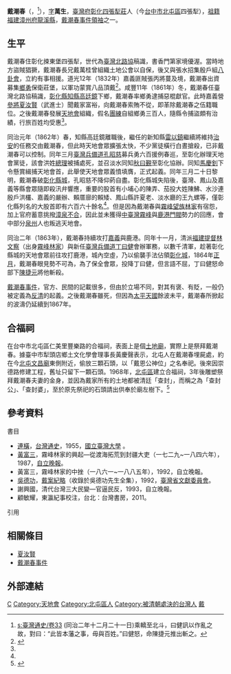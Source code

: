 {{東亞男性歷史人物
|名稱 = 戴潮春
|身份 = 東王
|國家 = [[大清|大清]]（起事前）
|時代 = [[台灣清治時期|台灣清治時期]]
|主君 = [[清穆宗|清穆宗]]（起事前）
|字 = 萬生
|號=
|族裔 = [[閩南人|閩南人]]
|信仰 = [[天人感應|天人感應]]
|氏族 =
|籍貫 = 
|祖籍 = [[福建|福建]][[漳州|漳州]]
|本籍 =
|出身地 = [[台灣|台灣]][[彰化縣_(清朝)|彰化]]四張犁莊（今[[臺中市|臺中市]][[北屯區|北屯區]]）
|出生日期 =
|出生地點 =
|婚年 =
|逝世日期 = 1864年
|逝世地點 = 
}}
{{Infobox Hokkien name
| title      =
| hanji      =戴潮春
| poj        =Tè Tiô-chhun
| tl         =Tè Tiô-tshun
| bp         =
| hokkienipa =
|
| hanjipen       =萬生
| pojpen        =Bān-seng
| tlpen           =Bān-sing
| bppen           =
| hokkienipapen   =
}}
'''戴潮春'''（{{lang-nan-tw|Tè Tiô-tshun}}，{{bd|？||1864年|1月29日|catIdx=D}}<ref>[[s:臺灣通史/卷33|s:臺灣通史/卷33]] (同治二年十二月二十一日)乘轎至北斗，曰健訊以作亂之故，對曰：“此皆本藩之事，毋與百姓。”曰健怒，命陳捷元推出斬之。</ref>），[[表字|字]]'''萬生'''，[[臺灣府|臺灣府]][[彰化縣_(清朝)|彰化]][[四張犁|四張犁莊]]人（今[[台中市|台中市]][[北屯區|北屯區]]四張犁），[[祖籍|祖籍]][[福建|福建]][[漳州府|漳州府]][[龍溪縣|龍溪縣]]，[[戴潮春事件|戴潮春事件]][[領袖|領袖]]之一。

==生平==
{{main|戴潮春事件}}
戴潮春住彰化捒東堡四張犁，世代為[[臺灣北路協|臺灣北路協]]稿識，書香門第家境優渥。當時地方盜賊猖獗，戴潮春長兄戴萬桂曾組織土地公會以自保，後又與張水招集殷戶組[[八卦會|八卦會]]，立約有事相援。道光12年（1832年）嘉義匪賊張丙將蔓及境，戴潮春出資募集[[鄉勇|鄉勇]]保衛莊堡，以軍功蒙賞八品頂戴<ref name="黃富三興">{{cite book |last=黃富三 |date= 1987年|title=《霧峰林家的興起—從渡海拓荒到封疆大吏（一七二九~一八四六年）》|publisher= 自立晚報}}</ref>。咸豐11年（1861年）冬，戴潮春任臺灣北路協稿識，[[彰化縣_(清朝)|彰化縣]][[知縣|知縣]][[高廷鏡|高廷鏡]]下鄉，戴潮春率鄉勇逮捕惡棍獻官。此時嘉義營[[參將|參將]][[夏汝賢|夏汝賢]]（武進士）聞戴家富裕，向戴潮春索賄不從，即革除戴潮春之伍籍職位。之後戴潮春發展[[天地會|天地會]]組織，假名[[團練|團練]]自組鄉勇三百人，隨縣令捕盜頗有治績，行旅百姓均受惠<ref name="黃富三興"/>。

同治元年（1862年）春，知縣高廷鏡離職後，繼任的新知縣[[雷以鎮|雷以鎮]]繼續將維持[[治安|治安]]的任務交由戴潮春，但此時天地會眾擴張太快，不少黨徒橫行白晝搶殺，已非戴潮春可以控制。同年三月[[臺灣兵備道|臺灣兵備道]][[孔昭慈|孔昭慈]]募兵勇六百援例春巡，至彰化辦理天地會黨徒，該會洪姓[[總理|總理]]被捕處死，並召淡水同知[[秋曰覲|秋曰覲]]至彰化協辦。同知[[馬慶釗|馬慶釗]]下令懸賞緝捕天地會首，此舉使天地會眾義憤填膺，正式起義。同年三月二十日黎明，戴潮春破[[彰化市|彰化縣城]]，孔昭慈不降仰葯自盡。彰化縣城失陷後，臺灣、鳳山及嘉義等縣會眾隨即殺汛弁響應，重要的股首有小埔心的陳弄、茄投大姓陳鮄、水沙連殷戶洪欉、嘉義的嚴辦、賴厝廍的賴矮、鳳山縣許夏老、淡水廳的王九螺等，僅彰化縣列名的大股首即有六百六十餘名<ref name="黃富三興"/>。但是因為戴潮春與[[霧峰林家|霧峰望族林家]]有宿怨，加上官府蓄意挑撥[[泉漳械鬥|漳泉不合]]，因此並未獲得[[中臺灣|中臺灣]][[霧峰區|霧峰]]與[[鹿港區|鹿港]][[門閥|門閥]]勢力的回應，會中部分[[泉州|泉州]]人也叛逃天地會。

同治二年（1863年），戴潮春持續攻打[[嘉義市|嘉義]]與鹿港。同年十一月，清派[[福建提督|福建提督]][[林文察|林文察]]（出身[[霧峰林家|霧峰林家]]）與新任[[臺灣兵備道|臺灣兵備道]][[丁曰健|丁曰健]]會辦軍務，以數千清軍，趁著彰化縣城的天地會眾前往攻打鹿港，城內空虛，乃以偷襲手法佔領[[彰化縣城|彰化城]]，1864年[[正月|正月]]，戴潮春眼見勢不可為，為了保全會眾，投降丁曰健，但言語不屈，丁曰健怒命部下[[陳捷元|陳捷元]]將他斬殺。

[[戴潮春事件|戴潮春事件]]，官方、民間的記載很多，但由於立場不同，對其有褒、有貶，一般仍被定義為[[反清|反清]]的起義。之後戴潮春雖死，但因為[[太平天國|太平天國]]餘波未平，戴潮春所掀起的波濤仍延續到1867年。

==合福祠==
{{multiple image
 | align     = right
 | direction = horizontal
 | header    = 合福祠
 | width     = 150
 | image1    = 合福祠外觀.jpg
 | caption1  = 外觀
 | image2    = 合福祠神像.jpg
 | caption2  = 戴潮春與其妻神像
 | image3    = 合福祠石頭公.jpg
 | caption3  = 石頭公
}}
在台中市北屯區仁美里豐樂路的合福祠，表面上是個[[土地廟|土地廟]]，實際上是祭拜戴潮春。據臺中市犁頭店鄉土文化學會理事長黃慶聲表示，北屯人在戴潮春埋屍處，約在今[[北屯文昌廟|北屯文昌廟]]東側附近，偷放三顆石頭，以「戴恩公神位」之名奉祀。後來因崇德路修建工程，舊址只留下一顆石頭。1968年，[[北屯區|北屯區]]建立合福祠，3年後雕塑祭拜戴潮春夫妻的金身，並因為戴家所有的土地都被清廷「查封」，而稱之為「查封公」、「查封婆」，至於原先祭祀的石頭請出供奉於廟左樹下。<ref name="湯雅雯、趙容萱">{{Cite news|url=|title=《大墩客家常民誌》三山國王附身 57年進駐救世 同年 八卦會領袖戴潮春 由北屯民眾建廟升格為地方土地公|author=湯雅雯、趙容萱|language=zh-tw|publisher=《聯合報》|date=2008-03-28|accessdate=}}</ref>

== 參考資料 ==
;書目
* [[連橫_(人名)|連橫]]，[[台灣通史|台灣通史]]，1955，[[國立臺灣大學|國立臺灣大學]] 。
* [[黃富三|黃富三]]，霧峰林家的興起—從渡海拓荒到封疆大吏（一七二九~一八四六年），1987，[[自立晚報|自立晚報]]。
* 黃富三，霧峰林家的中挫（一八六一~一八八五年），1992，自立晚報。
* [[吳德功|吳德功]]，[[戴案紀略|戴案紀略]]（收錄於吳德功先生全集），1992，[[臺灣省文獻委員會|臺灣省文獻委員會]]。
* 謝興國，清代台灣三大民變—官逼民反，1993，自立晚報。
* 顧敏耀，東瀛紀事校注，台北：台灣書房，2011。
;引用
{{reflist}}

==相關條目==
*[[夏汝賢|夏汝賢]]
*[[戴潮春事件|戴潮春事件]]

==外部連結==
{{wikisourceshas|臺灣通史/卷33|清史稿/卷429|清史稿/卷490|東瀛識略|東瀛紀事|辛酉一歌詩}}
{{台灣清治時期民變領導人}}
{{中國民變起事領袖}}{{戴潮春事件相關戰役}}
{{DEFAULTSORT:Dai戴}}
[[Category:戴姓|C]]
[[Category:天地會|Category:天地會]]
[[Category:北屯區人|Category:北屯區人]]
[[Category:被清朝處決的台灣人|Category:被清朝處決的台灣人]]
[[Category:閩南裔臺灣人|戴]]